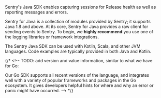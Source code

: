 <Note>

Sentry's Java SDK enables capturing sessions for Release health as well as reporting messages and errors.

Sentry for Java is a collection of modules provided by Sentry; it supports Java 1.8 and above. At its core, Sentry for Java provides a raw client for sending events to Sentry. To begin, we **highly recommend** you use one of the logging libraries or framework integrations.

</Note>

The Sentry Java SDK can be used with Kotlin, Scala, and other JVM languages. Code examples are typically provided in both Java and Kotlin.

{/* <!-- TODO: add version and value information, similar to what we have for Go:

Our Go SDK supports all recent versions of the language, and integrates well with a variety of popular frameworks and packages in the Go ecosystem. It gives developers helpful hints for where and why an error or panic might have occurred. --> */}
